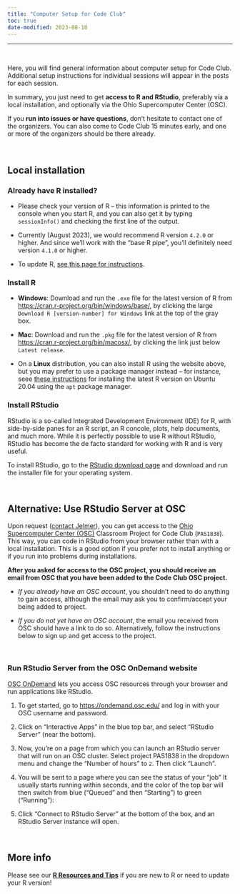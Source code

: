 ```yaml
---
title: "Computer Setup for Code Club"
toc: true
date-modified: 2023-08-18
---
```


----

<br>

Here, you will find general information about computer setup for Code Club.
Additional setup instructions for individual sessions will appear in the posts for each session.

In summary, you just need to get **access to R and RStudio**,
preferably via a local installation,
and optionally via the Ohio Supercomputer Center (OSC).

If you **run into issues or have questions**,
don't hesitate to contact one of the organizers.
You can also come to Code Club 15 minutes early,
and one or more of the organizers should be there already.

<br>

## Local installation {#local}

::: {.callout-note}
### Already have R installed?

- Please check your version of R -- this information is printed to the console
  when you start R, and you can also get it by typing `sessionInfo()` and checking
  the first line of the output.
  
- Currently (August 2023), we would recommend R version `4.2.0` or higher.
  And since we'll work with the "base R pipe",
  you'll definitely need version `4.1.0` or higher.
  
- To update R, [see this page for instructions](/tutorials/r-resources-tips/#updating-r).

:::  

### Install R {#install-r}

- **Windows**: Download and run the `.exe` file for the latest version of R from <https://cran.r-project.org/bin/windows/base/>,
  by clicking the large `Download R [version-number] for Windows` link at the top of the gray box.

- **Mac**: Download and run the `.pkg` file for the latest version of R from <https://cran.r-project.org/bin/macosx/>,
  by clicking the link just below `Latest release`.

- On a **Linux** distribution, you can also install R using the website above, but you may prefer to use
  a package manager instead -- for instance, seee [these instructions](https://linuxize.com/post/how-to-install-r-on-ubuntu-20-04/)
  for installing the latest R version on Ubuntu 20.04 using the `apt` package manager.

### Install RStudio {#install-rstudio}

RStudio is a so-called Integrated Development Environment (IDE) for R,
with side-by-side panes for an R script, an R concole, plots, help documents, and much more.
While it is perfectly possible to use R without RStudio, RStudio has become
the de facto standard for working with R and is very useful.

To install RStudio, go to the [RStudio download page](https://rstudio.com/products/rstudio/download/#download)
and download and run the installer file for your operating system. 

<br>

## Alternative: Use RStudio Server at OSC {#osc}

Upon request ([contact Jelmer](mailto:poelstra.1@osu.edu)),
you can get access to the [Ohio Supercomputer Center (OSC)](http://osc.edu)
Classroom Project for Code Club (`PAS1838`).
This way, you can code in RStudio from your browser rather than with a local installation.
This is a good option if you prefer not to install anything or if you run
into problems during installations.

**After you asked for access to the OSC project,
you should receive an email from OSC that you have been added to the Code Club OSC project.**

- *If you already have an OSC account*,
  you shouldn't need to do anything to gain access,
  although the email may ask you to confirm/accept your being added to project.

- *If you do not yet have an OSC account*,
  the email you received from OSC should have a link to do so.
  Alternatively, follow the instructions below to sign up and get access to the project.

<br>

### Run RStudio Server from the OSC OnDemand website {#osc-run-rstudio}

[OSC OnDemand](https://ondemand.osc.edu/) lets you access OSC resources through your
browser and run applications like RStudio.

1. To get started, go to <https://ondemand.osc.edu/> and log in with your OSC username and password.

2. Click on "Interactive Apps" in the blue top bar, and select "RStudio Server" (near the bottom).
  
3. Now, you're on a page from which you can launch an RStudio server that will run on an OSC cluster.
   Select project PAS1838 in the dropdown menu and change the "Number of hours" to `2`.
   Then click "Launch".

4. You will be sent to a page where you can see the status of your "job"
   It usually starts running within seconds, and the color of the top
   bar will then switch from blue ("Queued" and then "Starting") to green ("Running"):
   
5. Click "Connect to RStudio Server" at the bottom of the box,
   and an RStudio Server instance will open.

<br>

## More info {#more}

Please see our **[R Resources and Tips](./r_resources.qmd)** 
if you are new to R or need to update your R version!
